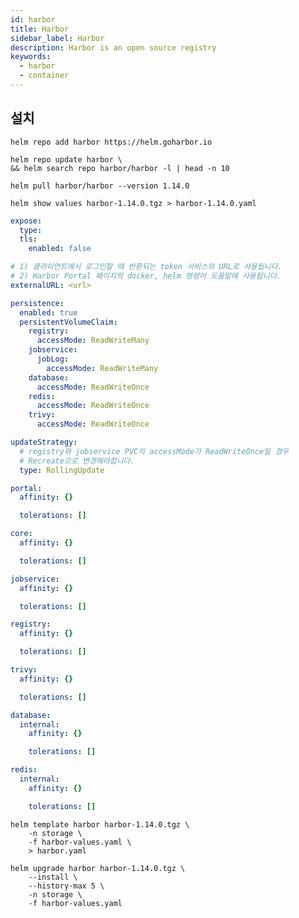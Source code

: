 ```yaml
---
id: harbor
title: Harbor
sidebar_label: Harbor
description: Harbor is an open source registry
keywords:
  - harbor
  - container
---
```


## 설치

```shell
helm repo add harbor https://helm.goharbor.io
```

```shell
helm repo update harbor \
&& helm search repo harbor/harbor -l | head -n 10
```

```shell
helm pull harbor/harbor --version 1.14.0
```

```shell
helm show values harbor-1.14.0.tgz > harbor-1.14.0.yaml
```

```yaml title="harbor-values.yaml"
expose:
  type:
  tls:
    enabled: false

# 1) 클라이언트에서 로그인할 때 반환되는 token 서비스의 URL로 사용됩니다.
# 2) Harbor Portal 페이지의 docker, helm 명령어 도움말에 사용됩니다.
externalURL: <url>

persistence:
  enabled: true
  persistentVolumeClaim:
    registry:
      accessMode: ReadWriteMany
    jobservice:
      jobLog:
        accessMode: ReadWriteMany
    database:
      accessMode: ReadWriteOnce
    redis:
      accessMode: ReadWriteOnce
    trivy:
      accessMode: ReadWriteOnce

updateStrategy:
  # registry와 jobservice PVC의 accessMode가 ReadWriteOnce일 경우
  # Recreate으로 변경해야합니다.
  type: RollingUpdate

portal:
  affinity: {}

  tolerations: []

core:
  affinity: {}

  tolerations: []

jobservice:
  affinity: {}

  tolerations: []

registry:
  affinity: {}

  tolerations: []

trivy:
  affinity: {}

  tolerations: []

database:
  internal:
    affinity: {}

    tolerations: []

redis:
  internal:
    affinity: {}

    tolerations: []
```

```shell
helm template harbor harbor-1.14.0.tgz \
    -n storage \
    -f harbor-values.yaml \
    > harbor.yaml
```

```shell
helm upgrade harbor harbor-1.14.0.tgz \
    --install \
    --history-max 5 \
    -n storage \
    -f harbor-values.yaml
```
